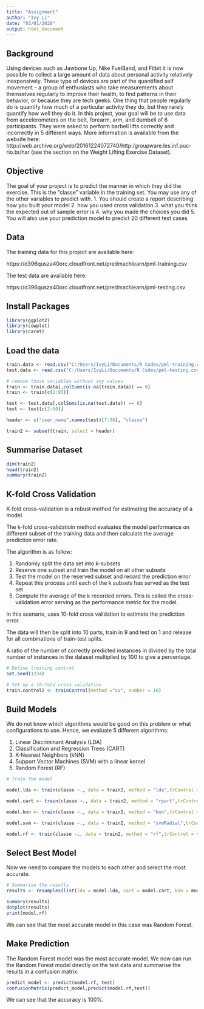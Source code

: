 ```yaml
---
title: "Assignment"
author: "Ivy Li"
date: "03/01/2020"
output: html_document
---
```

## Background
Using devices such as Jawbone Up, Nike FuelBand, and Fitbit it is now possible to collect a large amount of data about personal activity relatively inexpensively. These type of devices are part of the quantified self movement – a group of enthusiasts who take measurements about themselves regularly to improve their health, to find patterns in their behavior, or because they are tech geeks. One thing that people regularly do is quantify how much of a particular activity they do, but they rarely quantify how well they do it. In this project, your goal will be to use data from accelerometers on the belt, forearm, arm, and dumbell of 6 participants. They were asked to perform barbell lifts correctly and incorrectly in 5 different ways. More information is available from the website here: http://web.archive.org/web/20161224072740/http:/groupware.les.inf.puc-rio.br/har (see the section on the Weight Lifting Exercise Dataset).

## Objective

The goal of your project is to predict the manner in which they did the exercise. This is the "classe" variable in the training set. You may use any of the other variables to predict with. 
1. You should create a report describing how you built your model
2. how you used cross validation
3. what you think the expected out of sample error is
4. why you made the choices you did
5. You will also use your prediction model to predict 20 different test cases

## Data
The training data for this project are available here:

https://d396qusza40orc.cloudfront.net/predmachlearn/pml-training.csv

The test data are available here:

https://d396qusza40orc.cloudfront.net/predmachlearn/pml-testing.csv

## Install Packages
```r
library(ggplot2)
library(cowplot)
library(caret)
```
## Load the data
```r
train.data <- read.csv("C:/Users/IvyLi/Documents/R Codes/pml-training.csv")
test.data <- read.csv("C:/Users/IvyLi/Documents/R Codes/pml-testing.csv")

# remove those variables without any values 
train <- train.data[,colSums(is.na(train.data)) == 0]
train <- train[c(2:93)]

test <- test.data[,colSums(is.na(test.data)) == 0]
test <- test[c(2:60)]

header <- c("user_name",names(test)[7:58], "classe")

train2 <- subset(train, select = header)
```

## Summarise Dataset
```r
dim(train2)
head(train2)
summary(train2)
```
## K-fold Cross Validation 
K-fold cross-validation is a robust method for estimating the accuracy of a model.

The k-fold cross-validatioin method evaluates the model performance on different subset of the training data and then calculate the average prediction error rate. 

The algorithm is as follow:

1. Randomly split the data set into k-subsets
2. Reserve one subset and train the model on all other subsets
3. Test the model on the reserved subset and record the prediction error
4. Repeat this process until each of the k subsets has served as the test set
5. Compute the average of the k recorded errors. This is called the cross-validation error serving as the performance metric for the model.

In this scenario, uses 10-fold cross validation to estimate the prediction error. 

The data will then be split into 10 parts, train in 9 and test on 1 and release for all combinations of train-test splits. 

A ratio of the number of correctly predicted instances in divided by the total number of instances in the dataset multiplied by 100 to give a percentage.


```r
# Define training control
set.seed(1234)

# Set up a 10-fold cross validation
train.control2 <- trainControl(method ="cv", number = 10)
```
## Build Models

We do not know which algorithms would be good on this problem or what configurations to use. Hence, we evaluate 5 different algorithms:

1. Linear Discriminant Analysis (LDA)
2. Classification and Regression Trees (CART)
3. K-Nearest Neighbors (kNN)
4. Support Vector Machines (SVM) with a linear kernel
5. Random Forest (RF)

```r
# Train the model

model.lda <- train(classe ~., data = train2, method = "lda",trControl = train.control2, metric = "Accuracy")

model.cart <- train(classe ~., data = train2, method = "rpart",trControl = train.control2, metric = "Accuracy")

model.knn <- train(classe ~., data = train2, method = "knn",trControl = train.control2, metric = "Accuracy")

model.svm <- train(classe ~., data = train2, method = "svmRadial",trControl = train.control2, metric = "Accuracy")

model.rf <- train(classe ~., data = train2, method = "rf",trControl = train.control2, metric = "Accuracy")

```
## Select Best Model
Now we need to compare the models to each other and select the most accurate.

```r
# Summarise the results
results <- resamples(list(lda = model.lda, cart = model.cart, knn = model.knn, svm =model.svm,rf = model.rf))

summary(results)
dotplot(results)
print(model.rf)
```
We can see that the most accurate model in this case was Random Forest.

## Make Prediction
The Random Forest model was the most accurate model. We now can run the Random Forest model directly on the test data and summarise the results in a confusion matrix.

```r
predict_model <- predict(model.rf, test)
confusionMatrix(predict_model,predict(model.rf,test))
```

We can see that the accuracy is 100%. 
